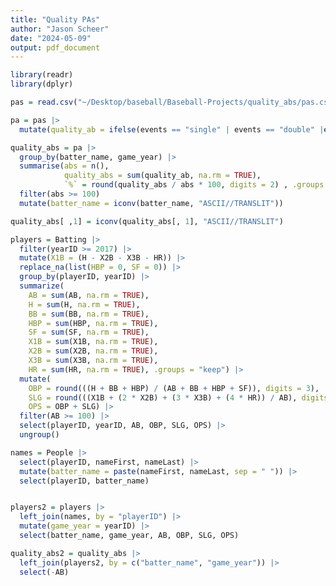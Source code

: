 ```yaml
---
title: "Quality PAs"
author: "Jason Scheer"
date: "2024-05-09"
output: pdf_document
---
```



```r
library(readr)
library(dplyr)

pas = read.csv("~/Desktop/baseball/Baseball-Projects/quality_abs/pas.csv")

pa = pas |> 
  mutate(quality_ab = ifelse(events == "single" | events == "double" |events == "triple" | events == "home_run" | events == "walk" | events == "hit_by_pitch" | events == "sac_fly" | events == "sac_bunt" | launch_speed >= 95 | pitch_number >= 7, 1, 0))
```




```r
quality_abs = pa |> 
  group_by(batter_name, game_year) |> 
  summarise(abs = n(), 
            quality_abs = sum(quality_ab, na.rm = TRUE), 
            `%` = round(quality_abs / abs * 100, digits = 2) , .groups = "keep") |> 
  filter(abs >= 100)
  mutate(batter_name = iconv(batter_name, "ASCII//TRANSLIT"))

quality_abs[ ,1] = iconv(quality_abs[, 1], "ASCII//TRANSLIT")
```



```r
players = Batting |> 
  filter(yearID >= 2017) |> 
  mutate(X1B = (H - X2B - X3B - HR)) |> 
  replace_na(list(HBP = 0, SF = 0)) |> 
  group_by(playerID, yearID) |> 
  summarize(
    AB = sum(AB, na.rm = TRUE),
    H = sum(H, na.rm = TRUE),
    BB = sum(BB, na.rm = TRUE),
    HBP = sum(HBP, na.rm = TRUE),
    SF = sum(SF, na.rm = TRUE),
    X1B = sum(X1B, na.rm = TRUE),
    X2B = sum(X2B, na.rm = TRUE),
    X3B = sum(X3B, na.rm = TRUE),
    HR = sum(HR, na.rm = TRUE), .groups = "keep") |> 
  mutate(
    OBP = round(((H + BB + HBP) / (AB + BB + HBP + SF)), digits = 3),
    SLG = round(((X1B + (2 * X2B) + (3 * X3B) + (4 * HR)) / AB), digits = 3),
    OPS = OBP + SLG) |> 
  filter(AB >= 100) |> 
  select(playerID, yearID, AB, OBP, SLG, OPS) |> 
  ungroup()

names = People |> 
  select(playerID, nameFirst, nameLast) |> 
  mutate(batter_name = paste(nameFirst, nameLast, sep = " ")) |> 
  select(playerID, batter_name)


players2 = players |> 
  left_join(names, by = "playerID") |> 
  mutate(game_year = yearID) |> 
  select(batter_name, game_year, AB, OBP, SLG, OPS)
```




```r
quality_abs2 = quality_abs |> 
  left_join(players2, by = c("batter_name", "game_year")) |> 
  select(-AB)


```


